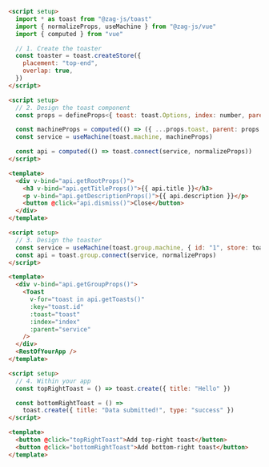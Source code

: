 ```html
<script setup>
  import * as toast from "@zag-js/toast"
  import { normalizeProps, useMachine } from "@zag-js/vue"
  import { computed } from "vue"

  // 1. Create the toaster
  const toaster = toast.createStore({
    placement: "top-end",
    overlap: true,
  })
</script>

<script setup>
  // 2. Design the toast component
  const props = defineProps<{ toast: toast.Options, index: number, parent: toast.GroupService }>()

  const machineProps = computed(() => ({ ...props.toast, parent: props.parent, index: props.index }))
  const service = useMachine(toast.machine, machineProps)

  const api = computed(() => toast.connect(service, normalizeProps))
</script>

<template>
  <div v-bind="api.getRootProps()">
    <h3 v-bind="api.getTitleProps()">{{ api.title }}</h3>
    <p v-bind="api.getDescriptionProps()">{{ api.description }}</p>
    <button @click="api.dismiss()">Close</button>
  </div>
</template>

<script setup>
  // 3. Design the toaster
  const service = useMachine(toast.group.machine, { id: "1", store: toaster })
  const api = toast.group.connect(service, normalizeProps)
</script>

<template>
  <div v-bind="api.getGroupProps()">
    <Toast
      v-for="toast in api.getToasts()"
      :key="toast.id"
      :toast="toast"
      :index="index"
      :parent="service"
    />
  </div>
  <RestOfYourApp />
</template>

<script setup>
  // 4. Within your app
  const topRightToast = () => toast.create({ title: "Hello" })

  const bottomRightToast = () =>
    toast.create({ title: "Data submitted!", type: "success" })
</script>

<template>
  <button @click="topRightToast">Add top-right toast</button>
  <button @click="bottomRightToast">Add bottom-right toast</button>
</template>
```
